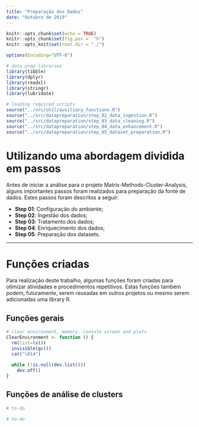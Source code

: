 ```yaml
---
title: "Preparação dos Dados"
date: "Outubro de 2019"
---
```


```r
knitr::opts_chunk$set(echo = TRUE)
knitr::opts_chunk$set(fig.pos =  "h")
knitr::opts_knit$set(root.dir = "./")

options(Encoding="UTF-8")

# data prep libraries
library(tibble)
library(dplyr)
library(readxl)
library(stringr)
library(lubridate)

# loading required scripts
source("../src/util/auxiliary_functions.R")
source("../src/datapreparation/step_02_data_ingestion.R")
source("../src/datapreparation/step_03_data_cleaning.R")
source("../src/datapreparation/step_04_data_enhancement.R")
source("../src/datapreparation/step_05_dataset_preparation.R")
```

# Utilizando uma abordagem dividida em passos

Antes de iniciar a análise para o projeto Matrix-Methods-Cluster-Analysis, alguns importantes passos foram realizados para preparação da fonte de dados. Estes passos foram descritos a seguir:

- **Step 01**: Configuração do ambiente;
- **Step 02**: Ingestão dos dados;
- **Step 03**: Tratamento dos dados;
- **Step 04**: Enriquecimento dos dados;
- **Step 05**: Preparação dos datasets.

*******************************************************************************

# Funções criadas

Para realização deste trabalho, algumas funções foram criadas para otimizar atividades e procedimentos repetitivos. Estas funções também podem, futuramente, serem reusadas em outros projetos ou mesmo serem adicionadas uma library R.

## Funções gerais

``` r
# clear environment, memory, console screen and plots
ClearEnvironment <- function () {
  rm(list=ls())
  invisible(gc())
  cat("\014")
  
  while (!is.null(dev.list()))
    dev.off()
}
```

## Funções de análise de clusters

``` r
# to-do
```


``` r
# to-do
```